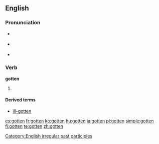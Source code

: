 ==English==

===Pronunciation===
* {{a|UK}} {{IPA|/ˈɡɒtən/}}
* {{a|US}} {{IPA|/ˈɡɑtən/}}
* {{audio|en-us-gotten.ogg|Audio (US)}}

===Verb===
'''gotten'''

# {{context|North America|Irish|}} {{past participle of|[[get]]}}

====Derived terms====
* [[ill-gotten]]

[[Category:English irregular past participles]]

[[es:gotten]]
[[fr:gotten]]
[[ko:gotten]]
[[hu:gotten]]
[[ja:gotten]]
[[pl:gotten]]
[[simple:gotten]]
[[fi:gotten]]
[[te:gotten]]
[[zh:gotten]]